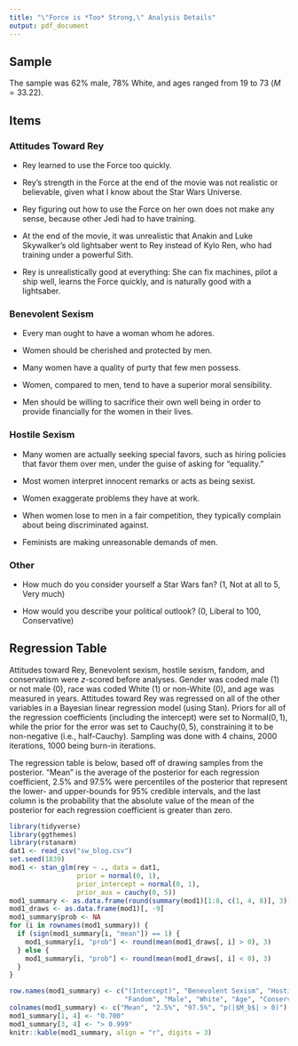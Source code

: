 ```yaml
---
title: "\"Force is *Too* Strong,\" Analysis Details"
output: pdf_document
---
```


## Sample

The sample was 62% male, 78% White, and ages ranged from 19 to 73 ($M = 33.22$).  

## Items

### Attitudes Toward Rey

- Rey learned to use the Force too quickly.  

- Rey's strength in the Force at the end of the movie was not realistic or believable, given what I know about the Star Wars Universe.  

- Rey figuring out how to use the Force on her own does not make any sense, because other Jedi had to have training.  

- At the end of the movie, it was unrealistic that Anakin and Luke Skywalker's old lightsaber went to Rey instead of Kylo Ren, who had training under a powerful Sith.  

- Rey is unrealistically good at everything: She can fix machines, pilot a ship well, learns the Force quickly, and is naturally good with a lightsaber.  

### Benevolent Sexism

- Every man ought to have a woman whom he adores.  

- Women should be cherished and protected by men.  

- Many women have a quality of purty that few men possess.  

- Women, compared to men, tend to have a superior moral sensibility.  

- Men should be willing to sacrifice their own well being in order to provide financially for the women in their lives.  

### Hostile Sexism

- Many women are actually seeking special favors, such as hiring policies that favor them over men, under the guise of asking for "equality."  

- Most women interpret innocent remarks or acts as being sexist.  

- Women exaggerate problems they have at work.  

- When women lose to men in a fair competition, they typically complain about being discriminated against.  

- Feminists are making unreasonable demands of men.  

### Other

- How much do you consider yourself a Star Wars fan? (1, Not at all to 5, Very much)    

- How would you describe your political outlook? (0, Liberal to 100, Conservative)  

## Regression Table

Attitudes toward Rey, Benevolent sexism, hostile sexism, fandom, and conservatism were $z$-scored before analyses. Gender was coded male (1) or not male (0), race was coded White (1) or non-White (0), and age was measured in years. Attitudes toward Rey was regressed on all of the other variables in a Bayesian linear regression model (using Stan). Priors for all of the regression coefficients (including the intercept) were set to $\text{Normal}(0, 1)$, while the prior for the error was set to $\text{Cauchy}(0, 5)$, constraining it to be non-negative (i.e., half-Cauchy). Sampling was done with 4 chains, 2000 iterations, 1000 being burn-in iterations.  

The regression table is below, based off of drawing samples from the posterior. "Mean" is the average of the posterior for each regression coefficient, 2.5% and 97.5% were percentiles of the posterior that represent the lower- and upper-bounds for 95% credible intervals, and the last column is the probability that the absolute value of the mean of the posterior for each regression coefficient is greater than zero.  

```r
library(tidyverse)
library(ggthemes)
library(rstanarm)
dat1 <- read_csv("sw_blog.csv")
set.seed(1839)
mod1 <- stan_glm(rey ~ ., data = dat1,
                 prior = normal(0, 1),
                 prior_intercept = normal(0, 1),
                 prior_aux = cauchy(0, 5))
mod1_summary <- as.data.frame(round(summary(mod1)[1:8, c(1, 4, 8)], 3))
mod1_draws <- as.data.frame(mod1)[, -9]
mod1_summary$prob <- NA
for (i in rownames(mod1_summary)) {
  if (sign(mod1_summary[i, "mean"]) == 1) {
    mod1_summary[i, "prob"] <- round(mean(mod1_draws[, i] > 0), 3)
  } else {
    mod1_summary[i, "prob"] <- round(mean(mod1_draws[, i] < 0), 3)
  }
}
```
```r
row.names(mod1_summary) <- c("(Intercept)", "Benevolent Sexism", "Hostile Sexism",
                             "Fandom", "Male", "White", "Age", "Conservatism")
colnames(mod1_summary) <- c("Mean", "2.5%", "97.5%", "p(|$M_b$| > 0)")
mod1_summary[1, 4] <- "0.700"
mod1_summary[3, 4] <- "> 0.999"
knitr::kable(mod1_summary, align = "r", digits = 3)
```
